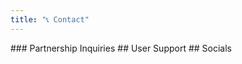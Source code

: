```yaml
---
title: "📞 Contact"
---
```


<Card title="" horizontal={true} href="/contact/partnership-inquiries">
  ### <Icon icon="link-simple" size={20} />    Partnership Inquiries
</Card>

<Card title="" horizontal={true} href="/contact/user-support">
  ## <Icon icon="link-simple" size={20} />    User Support
</Card>

<Card title="" horizontal={true} href="/contact/socials">
  ## <Icon icon="link-simple" size={20} />    Socials
</Card>